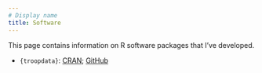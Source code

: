 ```yaml
---
# Display name
title: Software
---
```


This page contains information on R software packages that I've developed.


- `{troopdata}`: [CRAN](https://cran.r-project.org/package=troopdata); [GitHub](https://github.com/meflynn/troopdata)
